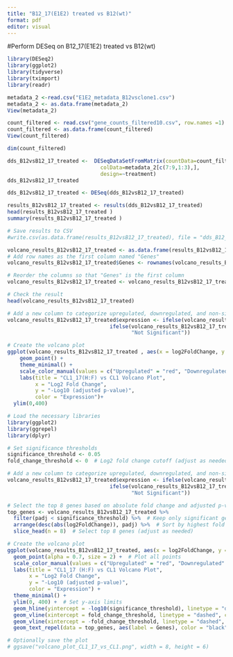 ---
title: "B12_17(E1E2) treated vs B12(wt)"
format: pdf
editor: visual
---

#Perform DESeq on B12_17(E1E2) treated vs B12(wt)

```{r}
library(DESeq2)
library(ggplot2)
library(tidyverse)
library(tximport)
library(readr)
```

```{r}
metadata_2 <-read.csv("E1E2_metadata_B12vsclone1.csv")
metadata_2 <- as.data.frame(metadata_2)
View(metadata_2)
```

```{r}
count_filtered <- read.csv("gene_counts_filtered10.csv", row.names =1)
count_filtered <- as.data.frame(count_filtered)
View(count_filtered)

```

```{r}
dim(count_filtered)
```

```{r}
dds_B12vsB12_17_treated <-  DESeqDataSetFromMatrix(countData=count_filtered[,c(7:9,1:3)], 
                              colData=metadata_2[c(7:9,1:3),], 
                              design=~treatment)
dds_B12vsB12_17_treated
```

```{r}
dds_B12vsB12_17_treated <- DESeq(dds_B12vsB12_17_treated)

```

```{r}
results_B12vsB12_17_treated <- results(dds_B12vsB12_17_treated)
head(results_B12vsB12_17_treated )
summary(results_B12vsB12_17_treated )

```

```{r}
# Save results to CSV
#write.csv(as.data.frame(results_B12vsB12_17_treated), file = "dds_B12_17treated_vs_B12wt.csv")

```

```{r}
volcano_results_B12vsB12_17_treated <- as.data.frame(results_B12vsB12_17_treated)
# Add row names as the first column named "Genes"
volcano_results_B12vsB12_17_treated$Genes <- rownames(volcano_results_B12vsB12_17_treated)

# Reorder the columns so that "Genes" is the first column
volcano_results_B12vsB12_17_treated <- volcano_results_B12vsB12_17_treated[, c("Genes", setdiff(names(volcano_results_B12vsB12_17_treated), "Genes"))]

# Check the result
head(volcano_results_B12vsB12_17_treated)
```

```{r}
# Add a new column to categorize upregulated, downregulated, and non-significant genes
volcano_results_B12vsB12_17_treated$expression <- ifelse(volcano_results_B12vsB12_17_treated$padj < 0.05 & volcano_results_B12vsB12_17_treated$log2FoldChange > 0, "Upregulated",
                                 ifelse(volcano_results_B12vsB12_17_treated$padj < 0.05 & volcano_results_B12vsB12_17_treated$log2FoldChange < 0, "Downregulated", 
                                        "Not Significant"))

# Create the volcano plot
ggplot(volcano_results_B12vsB12_17_treated , aes(x = log2FoldChange, y = -log10(padj), color = expression)) +
    geom_point() +
    theme_minimal() +
    scale_color_manual(values = c("Upregulated" = "red", "Downregulated" = "blue", "Not Significant" = "gray")) +
    labs(title = "CL1_17(H:F) vs CL1 Volcano Plot", 
         x = "Log2 Fold Change", 
         y = "-Log10 (adjusted p-value)", 
         color = "Expression")+
  ylim(0,400)


```

```{r}
# Load the necessary libraries
library(ggplot2)
library(ggrepel)
library(dplyr)

# Set significance thresholds
significance_threshold <- 0.05
fold_change_threshold <- 0  # Log2 fold change cutoff (adjust as needed)

# Add a new column to categorize upregulated, downregulated, and non-significant genes
volcano_results_B12vsB12_17_treated$expression <- ifelse(volcano_results_B12vsB12_17_treated$padj < significance_threshold & volcano_results_B12vsB12_17_treated$log2FoldChange > fold_change_threshold, "Upregulated",
                                 ifelse(volcano_results_B12vsB12_17_treated$padj < significance_threshold & volcano_results_B12vsB12_17_treated$log2FoldChange < -fold_change_threshold, "Downregulated", 
                                        "Not Significant"))

# Select the top 8 genes based on absolute fold change and adjusted p-value
top_genes <- volcano_results_B12vsB12_17_treated %>%
  filter(padj < significance_threshold) %>%  # Keep only significant genes
  arrange(desc(abs(log2FoldChange)), padj) %>%  # Sort by highest fold change, then lowest adjusted p-value
  slice_head(n = 8)  # Select top 8 genes (adjust as needed)

# Create the volcano plot
ggplot(volcano_results_B12vsB12_17_treated, aes(x = log2FoldChange, y = -log10(padj), color = expression)) +
  geom_point(alpha = 0.7, size = 2) +  # Plot all points
  scale_color_manual(values = c("Upregulated" = "red", "Downregulated" = "blue", "Not Significant" = "gray")) +  # Define colors
  labs(title = "CL1_17 (H:F) vs CL1 Volcano Plot", 
       x = "Log2 Fold Change", 
       y = "-Log10 (adjusted p-value)", 
       color = "Expression") +
  theme_minimal() +
  ylim(0, 400) +  # Set y-axis limits
  geom_hline(yintercept = -log10(significance_threshold), linetype = "dashed", color = "black") +  # P-value cutoff
  geom_vline(xintercept = fold_change_threshold, linetype = "dashed", color = "black") +  # Log2 fold change cutoff
  geom_vline(xintercept = -fold_change_threshold, linetype = "dashed", color = "black") +  # Log2 fold change cutoff
  geom_text_repel(data = top_genes, aes(label = Genes), color = "black", size = 3, max.overlaps = 10)  # Label top genes

# Optionally save the plot
# ggsave("volcano_plot_CL1_17_vs_CL1.png", width = 8, height = 6)
```

